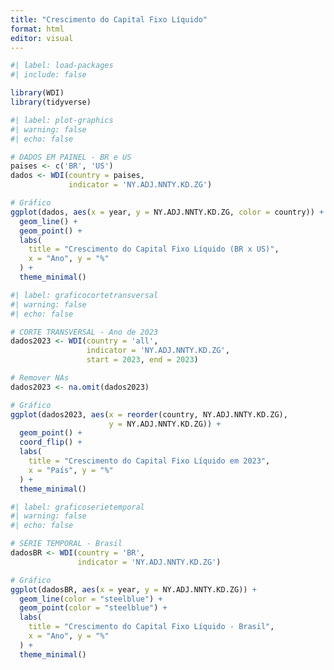---
title: "Crescimento do Capital Fixo Líquido"
format: html
editor: visual
---

```{r}
#| label: load-packages
#| include: false

library(WDI)
library(tidyverse)
```

```{r}
#| label: plot-graphics
#| warning: false
#| echo: false

# DADOS EM PAINEL - BR e US
paises <- c('BR', 'US')
dados <- WDI(country = paises,
             indicator = 'NY.ADJ.NNTY.KD.ZG')

# Gráfico
ggplot(dados, aes(x = year, y = NY.ADJ.NNTY.KD.ZG, color = country)) +
  geom_line() +
  geom_point() +
  labs(
    title = "Crescimento do Capital Fixo Líquido (BR x US)",
    x = "Ano", y = "%"
  ) +
  theme_minimal()
```

```{r}
#| label: graficocortetransversal 
#| warning: false 
#| echo: false

# CORTE TRANSVERSAL - Ano de 2023
dados2023 <- WDI(country = 'all',
                 indicator = 'NY.ADJ.NNTY.KD.ZG',
                 start = 2023, end = 2023)

# Remover NAs
dados2023 <- na.omit(dados2023)

# Gráfico
ggplot(dados2023, aes(x = reorder(country, NY.ADJ.NNTY.KD.ZG), 
                      y = NY.ADJ.NNTY.KD.ZG)) +
  geom_point() +
  coord_flip() +
  labs(
    title = "Crescimento do Capital Fixo Líquido em 2023",
    x = "País", y = "%"
  ) +
  theme_minimal()
```

```{r}
#| label: graficoserietemporal 
#| warning: false 
#| echo: false

# SÉRIE TEMPORAL - Brasil
dadosBR <- WDI(country = 'BR',
               indicator = 'NY.ADJ.NNTY.KD.ZG')

# Gráfico
ggplot(dadosBR, aes(x = year, y = NY.ADJ.NNTY.KD.ZG)) +
  geom_line(color = "steelblue") +
  geom_point(color = "steelblue") +
  labs(
    title = "Crescimento do Capital Fixo Líquido - Brasil",
    x = "Ano", y = "%"
  ) +
  theme_minimal()
```